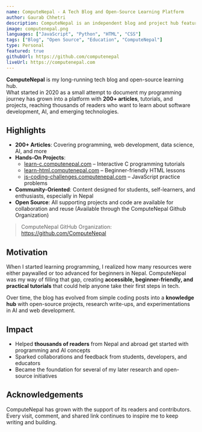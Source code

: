 ```yaml
---
name: ComputeNepal - A Tech Blog and Open-Source Learning Platform
author: Gaurab Chhetri
description: ComputeNepal is an independent blog and project hub featuring 200+ articles and open-source learning tools covering programming, AI, data science, and web development. Built to make technical education accessible for learners in Nepal and beyond.
image: computenepal.png
languages: ["JavaScript", "Python", "HTML", "CSS"]
tags: ["Blog", "Open Source", "Education", "ComputeNepal"]
type: Personal
featured: true
githubUrl: https://github.com/computenepal
liveUrl: https://computenepal.com
---
```


**ComputeNepal** is my long-running tech blog and open-source learning hub.  
What started in 2020 as a small attempt to document my programming journey has grown into a platform with **200+ articles**, tutorials, and projects, reaching thousands of readers who want to learn about software development, AI, and emerging technologies.

## Highlights

- **200+ Articles**: Covering programming, web development, data science, AI, and more  
- **Hands-On Projects**:  
  - [learn-c.computenepal.com](https://learn-c.computenepal.com/) – Interactive C programming tutorials  
  - [learn-html.computenepal.com](https://learn-html.computenepal.com/) – Beginner-friendly HTML lessons  
  - [js-coding-challenges.computenepal.com](https://js-coding-challenges.computenepal.com/) – JavaScript practice problems  
- **Community-Oriented**: Content designed for students, self-learners, and enthusiasts, especially in Nepal  
- **Open Source**: All supporting projects and code are available for collaboration and reuse (Available through the ComputeNepal Github Organization)

> ComputeNepal GitHub Organization: https://github.com/ComputeNepal

## Motivation

When I started learning programming, I realized how many resources were either paywalled or too advanced for beginners in Nepal. ComputeNepal was my way of filling that gap, creating **accessible, beginner-friendly, and practical tutorials** that could help anyone take their first steps in tech.

Over time, the blog has evolved from simple coding posts into a **knowledge hub** with open-source projects, research write-ups, and experimentations in AI and web development.

## Impact

- Helped **thousands of readers** from Nepal and abroad get started with programming and AI concepts  
- Sparked collaborations and feedback from students, developers, and educators  
- Became the foundation for several of my later research and open-source initiatives

## Acknowledgements

ComputeNepal has grown with the support of its readers and contributors. Every visit, comment, and shared link continues to inspire me to keep writing and building.  
